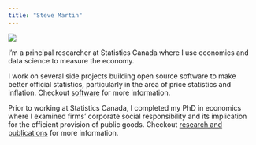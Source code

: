 ```yaml
---
title: "Steve Martin"
---
```


::: {.column-margin}
![](img/logo.png)
:::

I'm a principal researcher at Statistics Canada where I use economics and data science
to measure the economy.

I work on several side projects building open source software to make better
official statistics, particularly in the area of price statistics and inflation.
Checkout [software](software.qmd) for more information.

Prior to working at Statistics Canada, I completed my PhD in economics where I
examined firms' corporate social responsibility and its implication for the efficient
provision of public goods. Checkout [research and publications](publications.qmd)
for more information.

